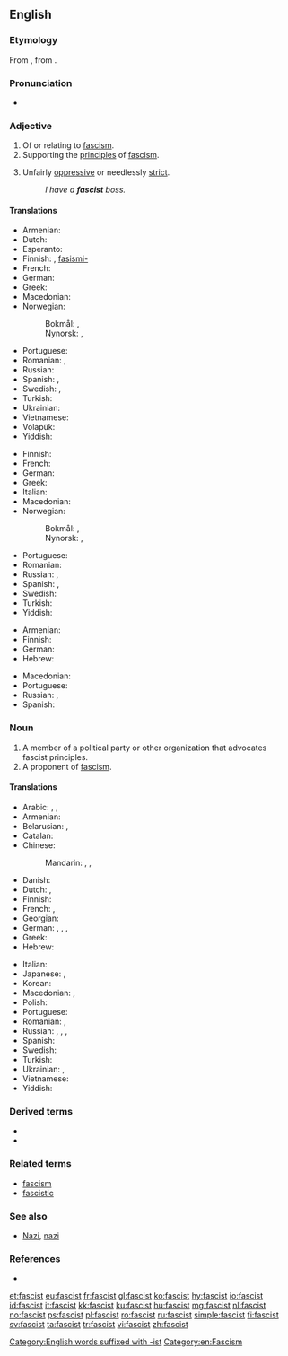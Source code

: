 {{also|Fascist}}
==English==
{{wikipedia|Fascism}}

===Etymology===
From {{etyl|it|en}} {{m|it|w:National Fascist Party|Partito Nazionale Fascista}}, from {{m|it|fascio||association, group}}.

===Pronunciation===
* {{a|US}} {{IPA|/ˈfæʃɪst/|lang=en}}

===Adjective===
{{en-adj}}

# Of or relating to [[fascism]].
# Supporting the [[principles]] of [[fascism]].
# {{label|en|informal}} Unfairly [[oppressive]] or needlessly [[strict]].
#: ''I have a '''fascist''' boss.''

====Translations====
{{trans-top|of or relating to fascism}}
* Armenian: {{t+|hy|ֆաշիստական|sc=Armn}}
* Dutch: {{t+|nl|fascistisch}}
* Esperanto: {{t|eo|faŝisma}}
* Finnish: {{t+|fi|fasistinen}}, [[fasismi-]] {{qualifier|in compounds}}
* French: {{t+|fr|fasciste}}
* German: {{t+|de|faschistisch}}
* Greek: {{t+|el|φασιστικός}}
* Macedonian: {{t|mk|фаши́стички|sc=Cyrl}}
* Norwegian:
*: Bokmål: {{t|no|fascistisk}}, {{t|no|fasistisk}}
*: Nynorsk: {{t|nn|fascistisk}}, {{t|nn|fasistisk}}
{{trans-mid}}
* Portuguese: {{t+|pt|fascista|m|f}}
* Romanian: {{t+|ro|fascist|m}}, {{t+|ro|fascistă|f}}
* Russian: {{t+|ru|фаши́стский}}
* Spanish: {{t+|es|fascista}}, {{qualifier|slang}} {{t+|es|facha|c}}
* Swedish: {{t+|sv|fascistisk}}, {{t|sv|fascistoid}}
* Turkish: {{t+|tr|faşist}}
* Ukrainian: {{t|uk|фаши́стський|sc=Cyrl}}
* Vietnamese: {{t+|vi|phát xít}}
* Volapük: {{t|vo|fajistik}}
* Yiddish: {{t|yi|פֿאַשיסטיש}}
{{trans-bottom}}

{{trans-top|supporting the principles of fascism}}
* Finnish: {{t+|fi|fasistinen}}
* French: {{t+|fr|fasciste}}
* German: {{t+|de|faschistisch}}
* Greek: {{t+|el|φασιστικός}}
* Italian: {{t+|it|fascista}}
* Macedonian: {{t|mk|фаши́стички|sc=Cyrl}}
* Norwegian:
*: Bokmål: {{t|no|fascistisk}}, {{t|no|fasistisk}}
*: Nynorsk: {{t|nn|fascistisk}}, {{t|nn|fasistisk}}
{{trans-mid}}
* Portuguese: {{t+|pt|fascista|m|f}}
* Romanian: {{t+|ro|fascist}}
* Russian: {{t+|ru|фаши́стский}}, {{t|ru|фаши́ствующий}}
* Spanish: {{t+|es|fascista|m|f}}, {{qualifier|slang}} {{t+|es|facha|m|f}}
* Swedish: {{t+|sv|fascistisk}}
* Turkish: {{t+|tr|faşist}}
* Yiddish: {{t|yi|פֿאַשיסטיש}}
{{trans-bottom}}

{{trans-top|informal: unfairly oppressive or needlessly strict}}
* Armenian: {{t+|hy|ֆաշիստ|sc=Armn}}
* Finnish: {{t+|fi|fasistinen}}
* German: {{t+|de|faschistisch}}
* Hebrew: {{t|he|פשיסט}}
{{trans-mid}}
* Macedonian: {{t|mk|фаши́стички|sc=Cyrl}}
* Portuguese: {{t+|pt|fascista|m|f}}
* Russian: {{t+|ru|фаши́стский}}, {{t|ru|фашистообра́зный}}
* Spanish: {{t+|es|fascista|m|f}}
{{trans-bottom}}

===Noun===
{{en-noun}}

# A member of a political party or other organization that advocates fascist principles.
# A proponent of [[fascism]].

====Translations====
{{trans-top|proponent of fascism}}
* Arabic: {{t|ar|فَاشِسْتِيّ|m}}, {{t|ar|فَاشِيّ|m}}, {{t|ar|نَازِي}}
* Armenian: {{t+|hy|ֆաշիստ}}
* Belarusian: {{t|be|фашы́ст|m|sc=Cyrl}}, {{t|be|фашы́стка|f|sc=Cyrl}}
* Catalan: {{t|ca|feixista}}
* Chinese:
*: Mandarin: {{t+|cmn|法西斯|tr=fǎxīsī|sc=Hani}}, {{t+|cmn|納粹|sc=Hani}}, {{t+|cmn|纳粹|tr=nàcuì|sc=Hani}}
* Danish: {{t|da|fascist|c}}
* Dutch: {{t+|nl|fascist|m}}, {{t+|nl|fasciste|f}}
* Finnish: {{t+|fi|fasisti}}
* French: {{t+|fr|fasciste|m}}, {{t+|fr|Nazi|m}}
* Georgian: {{t|ka|ფაშისტი|sc=Geor}}
* German: {{t+|de|Faschist|m}}, {{t+|de|Faschistin|f}}, {{t+|de|Nazi|m}}, {{t|de|Fascho|m}}
* Greek: {{t+|el|φασίστας|m}}
* Hebrew: {{t|he|פשיסט|m|tr=fashist}}
{{trans-mid}}
* Italian: {{t+|it|fascista}}
* Japanese: {{t|ja|ファシスト|tr=fashisuto}}, {{t+|ja|ナチス|tr=nachisu}}
* Korean: {{t+|ko|파시스트|sc=Hang}}
* Macedonian: {{t|mk|фаши́ст|m|sc=Cyrl}}, {{t|mk|фаши́стка|f|sc=Cyrl}}
* Polish: {{t+|pl|faszysta|m}}
* Portuguese: {{t+|pt|fascista|m|f}}
* Romanian: {{t+|ro|fascist|m}}, {{t+|ro|fascistă|f}}
* Russian: {{t+|ru|фаши́ст|m}}, {{t+|ru|фаши́стка|f}}, {{t+|ru|наци́ст|m}}, {{t+|ru|наци́стка|f}}
* Spanish: {{t+|es|fascista|m|f}}
* Swedish: {{t+|sv|fascist|c}}
* Turkish: {{t+|tr|faşist}}
* Ukrainian: {{t+|uk|фаши́ст|m|sc=Cyrl}}, {{t|uk|фаши́стка|f|sc=Cyrl}}
* Vietnamese: {{t|vi|phần tử phát xít}}
* Yiddish: {{t|yi|פֿאַשיסט|tr=fashist|sc=Hebr|m}}
{{trans-bottom}}

===Derived terms===
* {{l|en|clerofascist}}
* {{l|en|Islamofascist}}

===Related terms===
* [[fascism]]
* [[fascistic]]

===See also===
* [[Nazi]], [[nazi]]

===References===
* {{EtymOnLine}}

[[Category:English words suffixed with -ist]]
[[Category:en:Fascism]]

[[et:fascist]]
[[eu:fascist]]
[[fr:fascist]]
[[gl:fascist]]
[[ko:fascist]]
[[hy:fascist]]
[[io:fascist]]
[[id:fascist]]
[[it:fascist]]
[[kk:fascist]]
[[ku:fascist]]
[[hu:fascist]]
[[mg:fascist]]
[[nl:fascist]]
[[no:fascist]]
[[ps:fascist]]
[[pl:fascist]]
[[ro:fascist]]
[[ru:fascist]]
[[simple:fascist]]
[[fi:fascist]]
[[sv:fascist]]
[[ta:fascist]]
[[tr:fascist]]
[[vi:fascist]]
[[zh:fascist]]